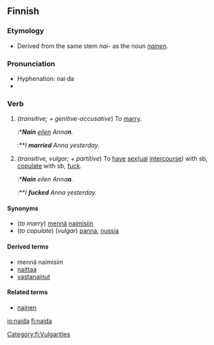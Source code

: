 ==Finnish==

===Etymology===
*Derived from the same stem ''nai-'' as the noun ''[[nainen]]''.

===Pronunciation===
*Hyphenation: nai·da
*{{IPA|/ˈnaida/}}

===Verb===
{{fi-verb|nai|type=18}}
# (''transitive; + genitive-accusative'') To [[marry]].
#:*'''''Nain''' [[eilen]] Anna'''n'''.''
#:**''I '''married''' Anna yesterday.''
# (''transitive, vulgar; + partitive'') To [[have]] [[sex]][[sexual|(ual]] [[intercourse]]) with sb, [[copulate]] with sb, [[fuck]].
#:*'''''Nain''' eilen Anna'''a'''.''
#:**''I '''fucked''' Anna yesterday.''

====Synonyms====
*(''to marry'') [[mennä]] [[naiminen|naimisiin]]
*(''to copulate'') (''vulgar'') [[panna]], [[nussia]]

====Derived terms====
*mennä naimisiin
*[[naittaa]]
*[[vastanainut]]

====Related terms====
*[[nainen]]

[[Category:fi:Vulgarities]]

[[io:naida]]
[[fi:naida]]